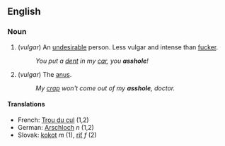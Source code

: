 == English ==

=== Noun ===

# (''vulgar'') An [[undesirable]] person.  Less vulgar and intense than [[fucker]].
#: ''You put a [[dent]] in my [[car]], you '''asshole'''!''
# (''vulgar'') The [[anus]].
#: ''My [[crap]] won't come out of my '''asshole''', doctor.''

==== Translations ====
*French: [[Trou du cul]] (1,2)
*German: [[Arschloch]] ''n'' (1,2)
*Slovak: [[kokot#Slovak|kokot]] ''m'' (1), [[riť#Slovak|riť]] ''f'' (2)